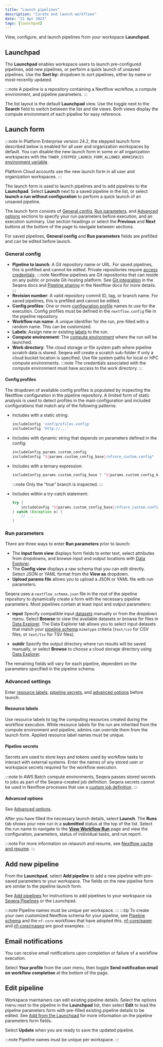 ```yaml
---
title: "Launch pipelines"
description: "Curate and launch workflows"
date: "21 Apr 2023"
tags: [launchpad]
---
```


View, configure, and launch pipelines from your workspace **Launchpad**.

## Launchpad

The **Launchpad** enables workspace users to launch pre-configured pipelines, add new pipelines, or perform a quick launch of unsaved pipelines. Use the **Sort by:** dropdown to sort pipelines, either by name or most-recently updated.

:::note
A pipeline is a repository containing a Nextflow workflow, a compute environment, and pipeline parameters.
:::

The list layout is the default **Launchpad** view. Use the toggle next to the **Search** field to switch between the list and tile views. Both views display the compute environment of each pipeline for easy reference.

## Launch form

:::note
In Platform Enterprise version 24.2, the stepped launch form described below is enabled for all user and organization workspaces by default. You can disable the new launch form in some or all organization workspaces with the `TOWER_STEPPED_LAUNCH_FORM_ALLOWED_WORKSPACES` [environment variable](https://docs.seqera.io/platform/latest/enterprise/configuration/overview.mdx#core-features). 

Platform Cloud accounts use the new launch form in all user and organization workspaces.
:::

The launch form is used to launch pipelines and to add pipelines to the **Launchpad**. Select **Launch** next to a saved pipeline in the list, or select **launch a run without configuration** to perform a quick launch of an unsaved pipeline.

The launch form consists of [General config](#general-config), [Run parameters](#run-parameters), and [Advanced options](#advanced-options) sections to specify your run parameters before execution, and an execution summary. Use section headings or select the **Previous** and **Next** buttons at the bottom of the page to navigate between sections. 

For saved pipelines, **General config** and **Run parameters** fields are prefilled and can be edited before launch. 

### General config 

- **Pipeline to launch**: A Git repository name or URL. For saved pipelines, this is prefilled and cannot be edited. Private repositories require [access credentials](../credentials/overview.mdx).
  :::note
  Nextflow pipelines are Git repositories that can reside on any public or private Git-hosting platform. See [Git integration](../git/overview.mdx) in the Seqera docs and [Pipeline sharing](https://www.nextflow.io/docs/latest/sharing.html) in the Nextflow docs for more details.
  :::
- **Revision number**: A valid repository commit ID, tag, or branch name. For saved pipelines, this is prefilled and cannot be edited.
- **Config profiles**: One or more [configuration profile](https://www.nextflow.io/docs/latest/config.html#config-profiles) names to use for the execution. Config profiles must be defined in the `nextflow.config` file in the pipeline repository.
- **Workflow run name**: A unique identifier for the run, pre-filled with a random name. This can be customized.
- **Labels**: Assign new or existing [labels](../labels/overview.mdx) to the run.
- **Compute environment**: The [compute environment](../compute-envs/overview.mdx) where the run will be launched.
- **Work directory**: The cloud storage or file system path where pipeline scratch data is stored. Seqera will create a scratch sub-folder if only a cloud bucket location is specified. Use file system paths for local or HPC compute environments.
  :::note
  The credentials associated with the compute environment must have access to the work directory.
  :::

#### Config profiles

The dropdown of available config profiles is populated by inspecting the Nextflow configuration in the pipeline repository. A limited form of static analysis is used to detect profiles in the main configuration and included configurations that match any of the following patterns:

- Includes with a static string:
  ```groovy
  includeConfig 'conf/profiles.config'
  includeConfig 'http://...'
  ```

- Includes with dynamic string that depends on parameters defined in the config:
  ```groovy
  includeConfig params.custom_config
  includeConfig "${params.custom_config_base}/nfcore_custom.config"
  ```

- Includes with a ternary expression:
  ```groovy
  includeConfig params.custom_config_base ? "${params.custom_config_base}/nfcore_custom.config" : "/dev/null"
  ```
  
  :::note
  Only the "true" branch is inspected.
  :::

- Includes within a try-catch statement:
  ```groovy
  try {
      includeConfig "${params.custom_config_base}/nfcore_custom.config"
  } catch (Exception e) {
      // ...
  }
  ```

### Run parameters 

There are three ways to enter **Run parameters** prior to launch:

- The **Input form view** displays form fields to enter text, select attributes from dropdowns, and browse input and output locations with [Data Explorer](../data/data-explorer.mdx).
- The **Config view** displays a raw schema that you can edit directly. Select JSON or YAML format from the **View as** dropdown.
- **Upload params file** allows you to upload a JSON or YAML file with run parameters.

Seqera uses a `nextflow_schema.json` file in the root of the pipeline repository to dynamically create a form with the necessary pipeline parameters. Most pipelines contain at least input and output parameters:

- **input**
Specify compatible input [datasets](../data/datasets.mdx)  manually or from the dropdown menu. Select **Browse** to view the available datasets or browse for files in [Data Explorer](../data/data-explorer.mdx). The Data Explorer tab allows you to select input datasets that match your [pipeline schema](../pipeline-schema/overview.mdx) `mimetype` criteria (`text/csv` for CSV files, or `text/tsv` for TSV files).

- **outdir**
Specify the output directory where run results will be saved manually, or select **Browse** to choose a cloud storage directory using [Data Explorer](../data/data-explorer.mdx).

The remaining fields will vary for each pipeline, dependent on the parameters specified in the pipeline schema. 

### Advanced settings 

Enter [resource labels](../resource-labels/overview.mdx), [pipeline secrets](../secrets/overview.mdx), and [advanced options](../launch/advanced.mdx) before launch. 

#### Resource labels

Use resource labels to tag the computing resources created during the workflow execution. While resource labels for the run are inherited from the compute environment and pipeline, admins can override them from the launch form. Applied resource label names must be unique. 

#### Pipeline secrets 

Secrets are used to store keys and tokens used by workflow tasks to interact with external systems. Enter the names of any stored user or workspace secrets required for the workflow execution.

:::note 
In AWS Batch compute environments, Seqera passes stored secrets to jobs as part of the Seqera-created job definition. Seqera secrets cannot be used in Nextflow processes that use a [custom job definition](https://www.nextflow.io/docs/latest/aws.html#custom-job-definition). 
:::

#### Advanced options

See [Advanced options](../launch/advanced.mdx).

After you have filled the necessary launch details, select **Launch**. The **Runs** tab shows your new run in a **submitted** status at the top of the list. Select the run name to navigate to the [**View Workflow Run**](../monitoring/overview.mdx) page and view the configuration, parameters, status of individual tasks, and run report.

:::note
For more information on relaunch and resume, see [Nextflow cache and resume](./cache-resume.mdx).
:::

## Add new pipeline

From the **Launchpad**, select **Add pipeline** to add a new pipeline with pre-saved parameters to your workspace. The fields on the new pipeline form are similar to the pipeline launch form.

See [Add pipelines](../getting-started/quickstart-demo/add-pipelines.mdx) for instructions to add pipelines to your workspace via [Seqera Pipelines](https://seqera.io/pipelines) or the Launchpad.

:::note
Pipeline names must be unique per workspace.
:::
:::tip
To create your own customized Nextflow schema for your pipeline, see [Pipeline schema](../pipeline-schema/overview.mdx) and the `nf-core` workflows that have adopted this. [nf-core/eager](https://github.com/nf-core/eager/blob/master/nextflow_schema.json) and [nf-core/rnaseq](https://github.com/nf-core/rnaseq/blob/master/nextflow_schema.json) are good examples.
:::

## Email notifications

You can receive email notifications upon completion or failure of a workflow execution.

Select **Your profile** from the user menu, then toggle **Send notification email on workflow completion** at the bottom of the page.

## Edit pipeline

Workspace maintainers can edit existing pipeline details. Select the options menu next to the pipeline in the **Launchpad** list, then select **Edit** to load the pipeline parameters form with pre-filled existing pipeline details to be edited. See [Add from the Launchpad](../getting-started/quickstart-demo/add-pipelines.mdx#add-from-the-launchpad) for more information on the pipeline parameters form fields.

Select **Update** when you are ready to save the updated pipeline.

:::note
Pipeline names must be unique per workspace.
:::
